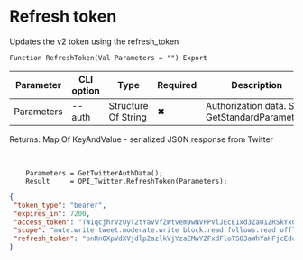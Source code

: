 ﻿---
sidebar_position: 3
---


# Refresh token
 Updates the v2 token using the refresh_token



`Function RefreshToken(Val Parameters = "") Export`

  | Parameter | CLI option | Type | Required | Description |
  |-|-|-|-|-|
  | Parameters | --auth | Structure Of String | &#x2716; | Authorization data. See GetStandardParameters |

  
  Returns:  Map Of KeyAndValue - serialized JSON response from Twitter

<br/>




```bsl title="1C:Enterprise/OneScript code example"
    Parameters = GetTwitterAuthData();
    Result     = OPI_Twitter.RefreshToken(Parameters);
```
 



```json title="Result"
{
 "token_type": "bearer",
 "expires_in": 7200,
 "access_token": "TW1qcjhrVzUyT2tYaVVfZWtvem9wNVFPVlJEcE1xd3ZaU1ZRSkYxOTkzU1hyOjE3Mjg0NTI5NDY2NDM6MToxOmF0OjE",
 "scope": "mute.write tweet.moderate.write block.read follows.read offline.access list.write bookmark.read list.read tweet.write space.read block.write like.write like.read users.read tweet.read bookmark.write mute.read follows.write",
 "refresh_token": "bnRnOXpVdXVjdlp2azlkVjYzaEMwY2FxdFloTS03aWhYaHFjcEdodVpqMThjOjE3Mjg0NTI5NDY2NDM6MToxOnJ0OjE"
}
```
